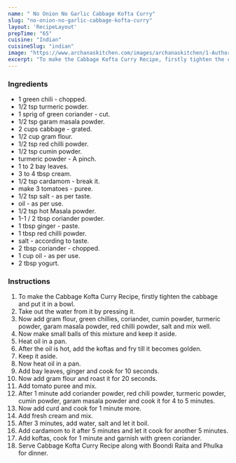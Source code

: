 ---
name: " No Onion No Garlic Cabbage Kofta Curry"
slug: "no-onion-no-garlic-cabbage-kofta-curry"
layout: 'RecipeLayout'
prepTime: "65"
cuisine: "Indian"
cuisineSlug: "indian"
image: "https://www.archanaskitchen.com/images/archanaskitchen/1-Author/Shaheen_Ali/Cabbage_Kofta_Curry_No_OnionNo_Garlic.jpg"
excerpt: "To make the Cabbage Kofta Curry Recipe, firstly tighten the cabbage and put it in a bowl"
---

### Ingredients

-  1 green chili - chopped.
-  1/2 tsp turmeric powder.
-  1 sprig of green coriander - cut.
-  1/2 tsp garam masala powder.
- 2 cups cabbage - grated.
-  1/2 cup gram flour.
-  1/2 tsp red chilli powder.
-  1/2 tsp cumin powder.
-  turmeric powder - A pinch.
-  1 to 2 bay leaves.
-  3 to 4 tbsp cream.
-  1/2 tsp cardamom - break it.
-  make 3 tomatoes - puree.
-  1/2 tsp salt - as per taste.
-  oil - as per use.
-  1/2 tsp hot Masala powder.
-  1-1 / 2 tbsp coriander powder.
-  1 tbsp ginger - paste.
-  1 tbsp red chilli powder.
-  salt - according to taste.
-  2 tbsp coriander - chopped.
-  1 cup oil - as per use.
-  2 tbsp yogurt.

### Instructions

1. To make the Cabbage Kofta Curry Recipe, firstly tighten the cabbage and put it in a bowl.
1. Take out the water from it by pressing it.
1. Now add gram flour, green chillies, coriander, cumin powder, turmeric powder, garam masala powder, red chilli powder, salt and mix well.
1. Now make small balls of this mixture and keep it aside.
1. Heat oil in a pan.
1. After the oil is hot, add the koftas and fry till it becomes golden.
1. Keep it aside.
1. Now heat oil in a pan.
1. Add bay leaves, ginger and cook for 10 seconds.
1. Now add gram flour and roast it for 20 seconds.
1. Add tomato puree and mix.
1. After 1 minute add coriander powder, red chili powder, turmeric powder, cumin powder, garam masala powder and cook it for 4 to 5 minutes.
1. Now add curd and cook for 1 minute more.
1. Add fresh cream and mix.
1. After 3 minutes, add water, salt and let it boil.
1. Add cardamom to it after 5 minutes and let it cook for another 5 minutes.
1. Add koftas, cook for 1 minute and garnish with green coriander.
1. Serve Cabbage Kofta Curry Recipe along with Boondi Raita and Phulka for dinner.
